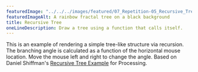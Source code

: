 ---
featuredImage: "../../../images/featured/07_Repetition-05_Recursive_Tree-thumbnail.png"
featuredImageAlt: A rainbow fractal tree on a black background
title: Recursive Tree
oneLineDescription: Draw a tree using a function that calls itself.
---

This is an example of rendering a simple tree-like structure via recursion.
The branching angle is calculated as a function of the horizontal mouse
location. Move the mouse left and right to change the angle.
Based on Daniel Shiffman's <a href="https://processing.org/examples/tree.html">Recursive Tree Example</a> for Processing.
